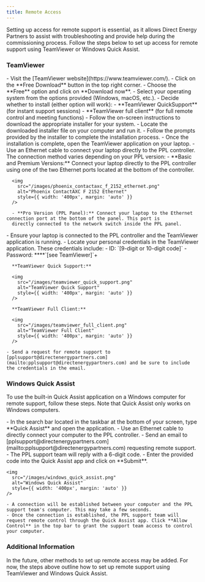 ```yaml
---
title: Remote Access
---
```


Setting up access for remote support is essential, as it allows Direct Energy Partners to assist with troubleshooting and provide help 
during the commissioning process. Follow the steps below to set up access for remote support using TeamViewer or Windows Quick Assist.

### TeamViewer

<Steps>
  <Step title="Download and Install TeamViewer">
    - Visit the [TeamViewer website](https://www.teamviewer.com/).
    - Click on the **Free Download** button in the top right corner.
    - Choose the **Free** option and click on **Download now**.
    - Select your operating system from the options provided (Windows, macOS, etc.).
    - Decide whether to install (either option will work):
      - **TeamViewer QuickSupport** (for instant support sessions)
      - **TeamViewer full client** (for full remote control and meeting functions)
    - Follow the on-screen instructions to download the appropriate installer for your system.
    - Locate the downloaded installer file on your computer and run it.
    - Follow the prompts provided by the installer to complete the installation process.
    - Once the installation is complete, open the TeamViewer application on your laptop.
  </Step>
  <Step title="Connect Your Laptop to the PPL Controller">
    - Use an Ethernet cable to connect your laptop directly to the PPL controller. The connection method varies depending on your PPL version:
      - **Basic and Premium Versions:** Connect your laptop directly to the PPL controller using one of the two Ethernet ports located at 
      the bottom of the controller.
      
      <img
        src="/images/phoenix_contactaxc_f_2152_ethernet.png"
        alt="Phoenix ContactAXC F 2152 Ethernet"
        style={{ width: '400px', margin: 'auto' }}
      />
      
      - **Pro Version (PPL Panel):** Connect your laptop to the Ethernet connection port at the bottom of the panel. This port is 
      directly connected to the network switch inside the PPL panel.
  </Step>
  <Step title="Share Credentials With DEP PPL Support Team">
    - Ensure your laptop is connected to the PPL controller and the TeamViewer application is running.
    - Locate your personal credentials in the TeamViewer application. These credentials include:
      - ID: `[9-digit or 10-digit code]`
      - Password: ****`[see TeamViewer]`+
      
      **TeamViewer Quick Support:**

      <img
        src="/images/teamviewer_quick_support.png"
        alt="TeamViewer Quick Support"
        style={{ width: '400px', margin: 'auto' }}
      />
      
      **TeamViewer Full Client:**
      
      <img
        src="/images/teamviewer_full_client.png"
        alt="TeamViewer Full Client"
        style={{ width: '400px', margin: 'auto' }}
      />
    
    - Send a request for remote support to [pplsupport@directenergypartners.com](mailto:pplsupport@directenergypartners.com) and be sure to include the credentials in the email.
  </Step>
</Steps>

### Windows Quick Assist

To use the built-in Quick Assist application on a Windows computer for remote support, follow these steps. Note that Quick Assist only works on Windows computers.

<Steps>
  <Step title="Open Quick Assist on Your Computer">
    - In the search bar located in the taskbar at the bottom of your screen, type **Quick Assist** and open the application.
  </Step>
  <Step title="Connect Your Computer to the PPL Controller">
    - Use an Ethernet cable to directly connect your computer to the PPL controller.
  </Step>
  <Step title="Request Remote Support">
    - Send an email to [pplsupport@directenergypartners.com](mailto:pplsupport@directenergypartners.com) requesting remote support.
    - The PPL support team will reply with a 6-digit code.
    - Enter the provided code into the Quick Assist app and click on **Submit**.
        
    <img
      src="/images/windows_quick_assist.png"
      alt="Windows Quick Assist"
      style={{ width: '400px', margin: 'auto' }}
    />
        
    - A connection will be established between your computer and the PPL support team's computer. This may take a few seconds.
    - Once the connection is established, the PPL support team will request remote control through the Quick Assist app. Click **Allow Control** in the top bar to grant the support team access to control your computer.
  </Step>
</Steps>

### Additional Information

In the future, other methods to set up remote access may be added. For now, the steps above outline how to set up remote support using TeamViewer and Windows Quick Assist.